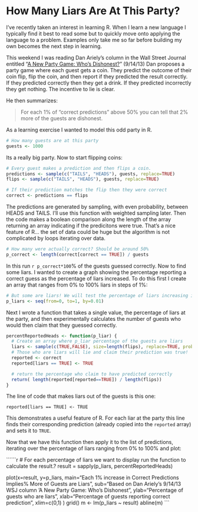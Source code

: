 How Many Liars Are At This Party?
========================================================

I've recently taken an interest in learning R. When I learn a new language I typically find it best to read some but to quickly move onto applying the language to a problem. Examples only take me so far before building my own becomes the next step in learning.

This weekend I was reading Dan Ariely's column in the Wall Street Journal entitled "[A New Party Game: Who's Dishonest?](http://online.wsj.com/article/SB10001424127887324094704579068960871433566.html)" (9/14/13) Dan proposes a party game where each guest gets a coin. They predict the outcome of their coin flip, flip the coin, and then report if they predicted the result correctly. If they predicted correctly then they get a drink. If they predicted incorrectly they get nothing. The incentive to lie is clear.

He then summarizes:

> For each 1% of "correct predictions" above 50% you can tell that 2% more of the guests are dishonest.

As a learning exercise I wanted to model this odd party in R.

```r
# How many guests are at this party
guests <- 1000
```

Its a really big party. Now to start flipping coins:

```r
# Every guest makes a prediction and then flips a coin.
predictions <- sample(c("TAILS", "HEADS"), guests, replace=TRUE)
flips <- sample(c("TAILS", "HEADS"), guests, replace=TRUE)

# If their prediction matches the flip then they were correct
correct <- predictions == flips
```

The predictions are generated by sampling, with even probability, between HEADS and TAILS. I'll use this function with weighted sampling later. Then the code makes a boolean comparison along the length of the array returning an array indicating if the predicitons were true. That's a nice feature of R... the set of data could be huge but the algorithm is not complicated by loops iterating over data.

```r
# How many were actually correct? Should be around 50%
p_correct <- length(correct[correct == TRUE]) / guests
```

In this run ```r p_correct*100```% of the guests guessed correctly. Now to find some liars. I wanted to create a graph showing the percentage reporting a correct guess as the percentage of liars increased. To do this first I create an array that ranges from 0% to 100% liars in steps of 1%:

```r
# But some are liars! We will test the percentage of liars increasing in 1% increments
p_liars <- seq(from=0, to=1, by=0.01)
```

Next I wrote a function that takes a single value, the percentage of liars at the party, and then experimentally calculates the number of guests who would then claim that they guessed correctly.

```r
percentReportedHeads <- function(p_liar) {
  # Create an array where p_liar percentage of the guests are liars
  liars <- sample(c(TRUE,FALSE), size=length(flips), replace=TRUE, prob=c(p_liar, 1 - p_liar))
  # Those who are liars will lie and claim their prediction was true!
  reported <- correct
  reported[liars == TRUE] <- TRUE

  # return the percentage who claim to have predicted correctly
  return( length(reported[reported==TRUE]) / length(flips))
}
```

The line of code that makes liars out of the guests is this one:

    reported[liars == TRUE] <- TRUE    

This demonstrates a useful feature of R. For each liar at the party this line finds their corresponding prediction (already copied into the `reported` array) and sets it to `TRUE`.

Now that we have this function then apply it to the list of predictions, iterating over the percentage of liars ranging from 0% to 100% and plot:

``````r
# For each percentage of liars we want to display run the function to calculate the result.?
result = sapply(p_liars, percentReportedHeads)

plot(x=result, y=p_liars, 
     main="Each 1% increase in Correct Predictions Implies\n 2% More of Guests are Liars",
     sub="Based on Dan Ariely's 9/14/13 WSJ column 'A New Party Game: Who's Dishonest",
     ylab="Percentage of guests who are liars",
     xlab="Percentage of guests reporting correct prediction",
     xlim=c(0,1)
     )
grid()
m <- lm(p_liars ~ result)
abline(m)
```